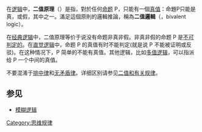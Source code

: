 {{Unreferenced|time=2016-11-19T23:15:10+00:00}}
在[[逻辑|逻辑]]中，'''二值原理'''（{{lang-en|Principle of bivalence}}）是指，對於任何[[命题|命题]] P，只能有一個[[真值|真值]]：命題P只能是真，或假，其中之一。滿足這個原則的邏輯推論，稱為'''二值邏輯'''（{{lang-en|two-valued logic}}，bivalent logic）。

在[[经典逻辑|经典逻辑]]中，二值原理等价于说没有命题非真非假。非真非假的命题 P 是[[判定问题|不可判定的]]。在[[直觉逻辑|直觉逻辑]]中，命题 P 的真值有时不能判定(就是说 P 不能被证明或反驳)。在这种情况下，P 简单的不能有真值。其他逻辑，比如[[多值逻辑|多值逻辑]]，可以指派给 P 一个中间的真值。

不要混淆于[[排中律|排中律]]和[[无矛盾律|无矛盾律]]。详细区别请参见[[二值和有关规律|二值和有关规律]]。
== 参见 ==
* [[模糊逻辑|模糊逻辑]]

[[Category:思维规律|Category:思维规律]]